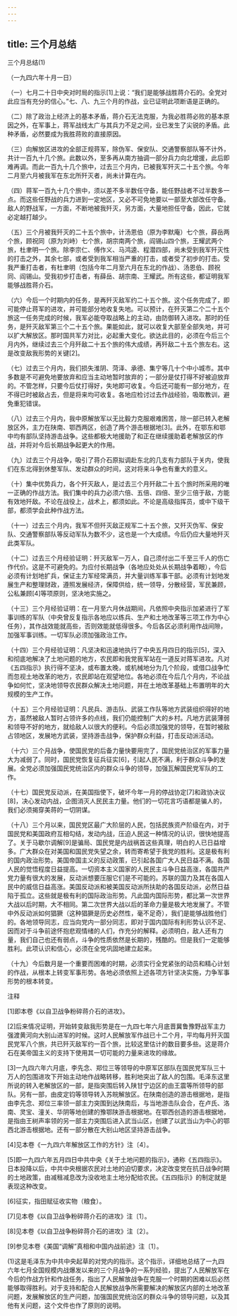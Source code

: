 ```yaml
---
---
---
```

title: 三个月总结
---



三个月总结(1)


（一九四六年十月一日）

（一）七月二十日中央对时局的指示[1]上说：“我们是能够战胜蒋介石的。全党对此应当有充分的信心。”七、八、九三个月的作战，业已证明此项断语是正确的。

（二）除了政治上经济上的基本矛盾，蒋介石无法克服，为我必胜蒋必败的基本原因之外，在军事上，蒋军战线太广与其兵力不足之间，业已发生了尖锐的矛盾。此种矛盾，必然要成为我胜蒋败的直接原因。

（三）向解放区进攻的全部正规蒋军，除伪军、保安队、交通警察部队等不计外，共计一百九十几个旅。此数以外，至多再从南方抽调一部分兵力向北增援，此后即难再调。而此一百九十几个旅中，过去三个月内，已被我军歼灭二十五个旅。今年二月至六月被我军在东北所歼灭者，尚未计算在内。

（四）蒋军一百九十几个旅中，须以差不多半数任守备，能任野战者不过半数多一点。而这些任野战的兵力进到一定地区，又必不可免地要以一部至大部改任守备。敌人的野战军，一方面，不断地被我歼灭，另方面，大量地担任守备，因此，它就必定越打越少。

（五）三个月被我歼灭的二十五个旅中，计汤恩伯（原为李默庵）七个旅，薛岳两个旅，顾祝同（原为刘峙）七个旅，胡宗南两个旅，阎锡山四个旅，王耀武两个旅，杜聿明一个旅。除李宗仁、傅作义、马鸿逵、程潜四部，尚未受到我军歼灭性的打击之外，其余七部，或者受到我军相当严重的打击，或者受了初步的打击。受我严重打击者，有杜聿明（包括今年二月至六月在东北的作战）、汤恩伯、顾祝同、阎锡山。受我初步打击者，有薛岳、胡宗南、王耀武。所有这些，都证明我军能够战胜蒋介石。

（六）今后一个时期内的任务，是再歼灭敌军约二十五个旅。这个任务完成了，即可能停止蒋军的进攻，并可能部分地收复失地。可以预计，在歼灭第二个二十五个旅这一任务完成的时候，我军必能夺取战略上的主动，由防御转入进攻。那时的任务，是歼灭敌军第三个二十五个旅。果能如此，就可以收复大部至全部失地，并可以扩大解放区。那时国共军力对比，必起重大变化。欲达此目的，必须在今后三个月内外，继续过去三个月歼敌二十五个旅的伟大成绩，再歼敌二十五个旅左右。这是改变敌我形势的关键[2]。

（七）过去三个月内，我们损失淮阴、菏泽、承德、集宁等几十个中小城市。其中多数是不可避免地要放弃和应当主动地暂时放弃的；一部分是仗打得不好被迫放弃的。不管怎样，只要今后仗打得好，失地即可收复。今后还可能有一部分地方，在不得已时被敌占去，但是将来均可收复。各地应检讨过去作战经验，吸取教训，避免重犯错误。

（八）过去三个月内，我中原解放军以无比毅力克服艰难困苦，除一部已转入老解放区外，主力在陕南、鄂西两区，创造了两个游击根据地[3]。此外，在鄂东和鄂中均有部队坚持游击战争。这些都极大地援助了和正在继续援助着老解放区的作战，并将对今后长期战争起更大的作用。

（九）过去三个月战争，吸引了蒋介石原拟调赴东北的几支有力部队于关内，使我们在东北得到休整军队、发动群众的时间，这对将来斗争也有重大的意义。

（十）集中优势兵力，各个歼灭敌人，是过去三个月歼敌二十五个旅时所采用的唯一正确的作战方法。我们集中的兵力必须六倍、五倍、四倍、至少三倍于敌，方能有效地歼敌。不论在战役上，战术上，都须如此。不论是高级指挥员，或中下级干部，都须学会此种作战方法。

（十一）过去三个月内，我军不但歼灭敌正规军二十五个旅，又歼灭伪军、保安队、交通警察部队等反动军队为数不少，这也是一个大成绩。今后仍应大量地歼灭此类军队。

（十二）过去三个月经验证明：歼灭敌军一万人，自己须付出二千至三千人的伤亡作代价。这是不可避免的。为应付长期战争（各地应处处从长期战争着眼），今后必须有计划地扩兵，保证主力军经常满员，并大量训练军事干部。必须有计划地发展生产和整理财政，遵照发展经济，保障供给，统一领导，分散经营，军民兼顾，公私兼顾[4]等项原则，坚决地实施之。

（十三）三个月经验证明：在一月至六月休战期间，凡依照中央指示加紧进行了军事训练的军队（中央曾反复指示各地应以练兵、生产和土地改革等三项工作为中心任务），其作战效能就高些，否则效能就低得很多。今后各区必须利用作战间隙，加强军事训练。一切军队必须加强政治工作。

（十四）三个月经验证明：凡坚决和迅速地执行了中央五月四日的指示[5]，深入和彻底地解决了土地问题的地方，农民即和我党我军站在一道反对蒋军进攻。凡对《五四指示》执行得不坚决，或布置太晚，或机械地分为几个阶段，或借口战争忙而忽视土地改革的地方，农民即站在观望地位。各地必须在今后几个月内，不论战争如何忙，坚决地领导农民群众解决土地问题，并在土地改革基础上布置明年的大规模的生产工作。

（十五）三个月经验证明：凡民兵、游击队、武装工作队等地方武装组织得好的地方，虽然被敌人暂时占领许多的点线，我们仍能控制广大的乡村。凡地方武装薄弱和领导不好的地方，就给敌人以很大的便利。今后必须加强党的领导，在暂时被敌占领地区，发展地方武装，坚持游击战争，保护群众利益，打击反动派活动。

（十六）三个月战争，使国民党的后备力量快要用完了，国民党统治区的军事力量大为减弱了。同时，国民党恢复征兵征实[6]，引起人民不满，利于群众斗争的发展。全党必须加强国民党统治区内的群众斗争的领导，加强瓦解国民党军队的工作。

（十七）国民党反动派，在美国指使下，破坏今年一月的停战协定[7]和政协决议[8]，决心发动内战，企图消灭人民民主力量。他们的一切花言巧语都是骗人的，我们必须揭穿美蒋的一切阴谋。

（十八）三个月以来，国民党区最广大阶层的人民，包括民族资产阶级在内，对于国民党和美国政府互相勾结，发动内战，压迫人民这一种情况的认识，很快地提高了。关于马歇尔调解[9]是骗局、国民党是内战祸首这些真理，明白的人已日益增多。广大群众在对美国和国民党失望之余，转而寄希望于我党的胜利。这是极有利的国内政治形势。美国帝国主义的反动政策，已引起各国广大人民日益不满。各国人民的觉悟程度日益提高。一切资本主义国家的人民民主斗争日益高涨，各国共产党力量有很大的发展，反动派想要压服它们是不可能的。苏联的国力及其在各国人民中的威信日益高涨。美国反动派和被美国反动派所扶助的各国反动派，必然日益陷于孤立。这些就是极有利的国际政治形势。凡此国内国际形势，都比第一次世界大战以后时期，大不相同。第二次世界大战以后的革命力量是极大地发展了。不管中外反动派如何猖獗（这种猖獗是历史必然性，毫不足奇），我们是能够战胜他们的。各地领导同志，应当向党内一部分同志，即对于国内国际有利形势认识不足、因而对于斗争前途怀抱悲观情绪的人们，作充分的解释。必须明白，敌人还有力量，我们自己也还有弱点，斗争的性质依然是长期的，残酷的。但是我们一定能够胜利。此项认识和信心，必须在全党巩固地建立起来。

（十九）今后数月是一个重要而困难的时期，必须实行全党紧张的动员和精心计划的作战，从根本上转变军事形势。各地必须依照上述各项方针坚决实施，力争军事形势的根本转变。

注释

[1]即本卷《以自卫战争粉碎蒋介石的进攻》。

[2]后来情况证明，开始转变敌我形势是在一九四七年六月底晋冀鲁豫野战军主力强渡黄河向大别山进军的时候。这时人民解放军作战已十二个月，平均每月歼灭国民党军八个旅，共已歼灭敌军约一百个旅，比较这里估计的数目要多些。这是蒋介石在美帝国主义的支持下使用其一切可能的力量来进攻的缘故。

[3]一九四六年六月底，李先念、郑位三等领导的中原军区部队在国民党军队三十万人的包围进攻下开始主动地作战略转移，胜利地突出了敌人的包围。毛泽东这里所说的转入老解放区的一部，是指突围后转入陕甘宁边区的由王震等所领导的部队。另有一部，由皮定钧等领导转入苏皖解放区。在陕南创造的游击根据地，是指由李先念、郑位三率领一部主力突围到达陕南后，与当地游击队会合，在卢氏、洛南、灵宝、潼关、华阴等地创建的豫鄂陕游击根据地。在鄂西创造的游击根据地，是指由王树声率领的另一部主力突围后进入武当山区，创建了以武当山为中心的鄂西北游击根据地。还有一部分散在大别山地区坚持游击战争。

[4]见本卷《一九四六年解放区工作的方针》注〔4〕。

[5]即一九四六年五月四日中共中央《关于土地问题的指示》，通称《五四指示》。日本投降以后，中共中央根据农民对土地的迫切要求，决定改变党在抗日战争时期的土地政策，由减租减息改为没收地主土地分配给农民。《五四指示》的制定就是表现这种改变。

[6]征实，指田赋征收实物（粮食）。

[7]见本卷《以自卫战争粉碎蒋介石的进攻》注〔1〕。

[8]见本卷《以自卫战争粉碎蒋介石的进攻》注〔2〕。

[9]参见本卷《美国“调解”真相和中国内战前途》注〔1〕。

(1)这是毛泽东为中共中央起草的对党内的指示。这个指示，详细地总结了一九四六年七月全国规模内战爆发以来的三个月战争的一系列经验，提出了人民解放军在今后的作战方针和作战任务，指出了人民解放战争在克服一个时期的困难以后必然能够取得胜利。对于支持和配合人民解放战争所需要解决的解放区内部的土地改革问题，发展解放区的生产问题，加强国民党统治区的群众斗争的领导问题，以及其他有关问题，这个文件也作了原则的说明。